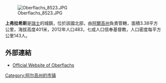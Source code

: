 [[Image:Oberflachs_8523.JPG|right]]

'''上弗拉希斯'''是[[瑞士|瑞士]]的城鎮，位於該國北部，由[[阿爾高州|阿爾高州]]負責管轄，面積3.38平方公里，海拔高度401米，2012年人口483，七成人口信奉基督教，人口密度每平方公里143人。

==外部連結==
*[https://web.archive.org/web/20180401035552/http://www.oberflachs.ch/  Official Website of Oberflachs]

{{Switzerland-geo-stub}}
[[Category:阿尔高州的市镇|Category:阿尔高州的市镇]]